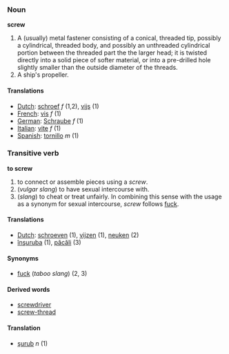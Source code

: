 ===Noun===
'''screw'''
#A (usually) metal fastener consisting of a conical, threaded tip, possibly a cylindrical, threaded body, and possibly an unthreaded cylindrical portion between the threaded part the the larger head; it is twisted directly into a solid piece of softer material, or into a pre-drilled hole slightly smaller than the outside diameter of the threads.
#A ship's propeller.

====Translations====
*[[Dutch]]: [[schroef]] ''f'' (1,2), [[vijs]] (1)
*[[French]]: [[vis]] ''f'' (1)
*[[German]]: [[Schraube]] ''f'' (1)
*[[Italian]]: [[vite]] ''f'' (1)
*[[Spanish]]: [[tornillo]] ''m'' (1)

===Transitive verb===
'''to screw'''

#to connect or assemble pieces using a ''screw''.
#(''vulgar slang'') to have sexual intercourse with.
#(''slang'') to cheat or treat unfairly.  In combining this sense with the usage as a synonym for sexual intercourse, ''screw'' follows [[fuck]].

====Translations====
*[[Dutch]]: [[schroeven]] (1), [[vijzen]] (1), [[neuken]] (2)
*[[înşuruba]] (1), [[păcăli]] (3)

====Synonyms====
*[[fuck]] (''taboo slang'') (2, 3)

====Derived words====
*[[screwdriver]]
*[[screw-thread]]

====Translation====
*[[şurub]] ''n'' (1)
